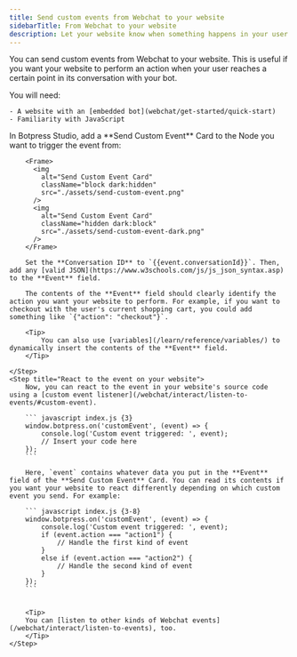 ```yaml
---
title: Send custom events from Webchat to your website
sidebarTitle: From Webchat to your website
description: Let your website know when something happens in your user's conversation.
---
```


You can send custom events from Webchat to your website. This is useful if you want your website to perform an action when your user reaches a certain point in its conversation with your bot.

<Info>
    You will need:

    - A website with an [embedded bot](webchat/get-started/quick-start)
    - Familiarity with JavaScript
</Info>

<Steps titleSize="h3">
    <Step title="Add a Send Custom Event Card">
        In Botpress Studio, add a **Send Custom Event** Card to the Node you want to trigger the event from:

        <Frame>
          <img
            alt="Send Custom Event Card"
            className="block dark:hidden"
            src="./assets/send-custom-event.png"
          />
          <img
            alt="Send Custom Event Card"
            className="hidden dark:block"
            src="./assets/send-custom-event-dark.png"
          />
        </Frame>

        Set the **Conversation ID** to `{{event.conversationId}}`. Then, add any [valid JSON](https://www.w3schools.com/js/js_json_syntax.asp) to the **Event** field.

        The contents of the **Event** field should clearly identify the action you want your website to perform. For example, if you want to checkout with the user's current shopping cart, you could add something like `{"action": "checkout"}`.

        <Tip>
            You can also use [variables](/learn/reference/variables/) to dynamically insert the contents of the **Event** field.
        </Tip>
        
    </Step>
    <Step title="React to the event on your website">
        Now, you can react to the event in your website's source code using a [custom event listener](/webchat/interact/listen-to-events/#custom-event).

        ``` javascript index.js {3}
        window.botpress.on('customEvent', (event) => {
            console.log('Custom event triggered: ', event);
            // Insert your code here
        });
        ```

        Here, `event` contains whatever data you put in the **Event** field of the **Send Custom Event** Card. You can read its contents if you want your website to react differently depending on which custom event you send. For example:

        ``` javascript index.js {3-8}
        window.botpress.on('customEvent', (event) => {  
            console.log('Custom event triggered: ', event);
            if (event.action === "action1") {
                // Handle the first kind of event
            }
            else if (event.action === "action2") {
                // Handle the second kind of event
            }
        });
        ```


        <Tip>
        You can [listen to other kinds of Webchat events](/webchat/interact/listen-to-events), too.
        </Tip>
    </Step>
</Steps>